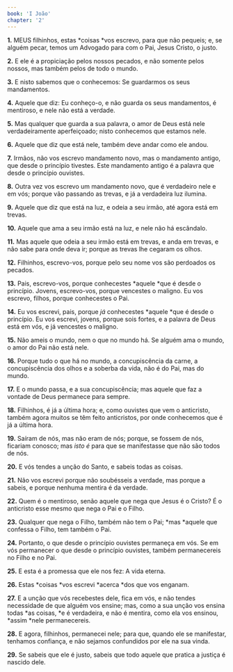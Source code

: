 ```yaml
---
book: 'I João'
chapter: '2'
---
```


**1.** MEUS filhinhos, estas *coisas *vos escrevo, para que não pequeis; e, se alguém pecar, temos um Advogado para com o Pai, Jesus Cristo, o justo.

**2.** E ele é a propiciação pelos nossos pecados, e não somente pelos nossos, mas também pelos de todo o mundo.

**3.** E nisto sabemos que o conhecemos: Se guardarmos os seus mandamentos.

**4.** Aquele que diz: Eu conheço-o, e não guarda os seus mandamentos, é mentiroso, e nele não está a verdade.

**5.** Mas qualquer que guarda a sua palavra, o amor de Deus está nele verdadeiramente aperfeiçoado; nisto conhecemos que estamos nele.

**6.** Aquele que diz que está nele, também deve andar como ele andou.

**7.** Irmãos, não vos escrevo mandamento novo, mas o mandamento antigo, que desde o princípio tivestes. Este mandamento antigo é a palavra que desde o princípio ouvistes.

**8.** Outra vez vos escrevo um mandamento novo, que é verdadeiro nele e em vós; porque vão passando as trevas, e já a verdadeira luz ilumina.

**9.** Aquele que diz que está na luz, e odeia a seu irmão, até agora está em trevas.

**10.** Aquele que ama a seu irmão está na luz, e nele não há escândalo.

**11.** Mas aquele que odeia a seu irmão está em trevas, e anda em trevas, e não sabe para onde deva ir; porque as trevas lhe cegaram os olhos.

**12.** Filhinhos, escrevo-vos, porque pelo seu nome vos são perdoados os pecados.

**13.** Pais, escrevo-vos, porque conhecestes *aquele *que é desde o princípio. Jovens, escrevo-vos, porque vencestes o maligno. Eu vos escrevo, filhos, porque conhecestes o Pai.

**14.** Eu vos escrevi, pais, porque *já* conhecestes *aquele *que é desde o princípio. Eu vos escrevi, jovens, porque sois fortes, e a palavra de Deus está em vós, e já vencestes o maligno.

**15.** Não ameis o mundo, nem o que no mundo há. Se alguém ama o mundo, o amor do Pai não está nele.

**16.** Porque tudo o que há no mundo, a concupiscência da carne, a concupiscência dos olhos e a soberba da vida, não é do Pai, mas do mundo.

**17.** E o mundo passa, e a sua concupiscência; mas aquele que faz a vontade de Deus permanece para sempre.

**18.** Filhinhos, é já a última hora; e, como ouvistes que vem o anticristo, também agora muitos se têm feito anticristos, por onde conhecemos que é já a última hora.

**19.** Saíram de nós, mas não eram de nós; porque, se fossem de nós, ficariam conosco; mas *isto é* para que se manifestasse que não são todos de nós.

**20.** E vós tendes a unção do Santo, e sabeis todas as coisas.

**21.** Não vos escrevi porque não soubésseis a verdade, mas porque a sabeis, e porque nenhuma mentira é da verdade.

**22.** Quem é o mentiroso, senão aquele que nega que Jesus é o Cristo? É o anticristo esse mesmo que nega o Pai e o Filho.

**23.** Qualquer que nega o Filho, também não tem o Pai; *mas *aquele que confessa o Filho, tem também o Pai.

**24.** Portanto, o que desde o princípio ouvistes permaneça em vós. Se em vós permanecer o que desde o princípio ouvistes, também permanecereis no Filho e no Pai.

**25.** E esta é a promessa que ele nos fez: A vida eterna.

**26.** Estas *coisas *vos escrevi *acerca *dos que vos enganam.

**27.** E a unção que vós recebestes dele, fica em vós, e não tendes necessidade de que alguém vos ensine; mas, como a sua unção vos ensina todas *as coisas, *e é verdadeira, e não é mentira, como ela vos ensinou, *assim *nele permanecereis.

**28.** E agora, filhinhos, permanecei nele; para que, quando ele se manifestar, tenhamos confiança, e não sejamos confundidos por ele na sua vinda.

**29.** Se sabeis que ele é justo, sabeis que todo aquele que pratica a justiça é nascido dele.